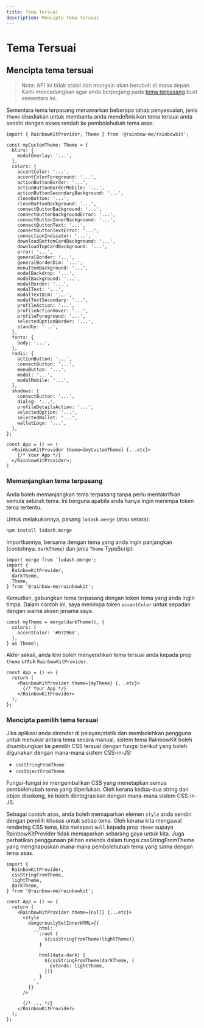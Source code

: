 ```yaml
---
title: Tema Tersuai
description: Mencipta tema tersuai
---
```


# Tema Tersuai

## Mencipta tema tersuai

> Nota: API ini tidak stabil dan mungkin akan berubah
> di masa depan. Kami mencadangkan agar anda berpegang pada [tema terpasang](/docs/theming) buat sementara ini.

Sementara tema terpasang menawarkan beberapa tahap penyesuaian, jenis `Theme` disediakan untuk membantu anda mendefinisikan tema tersuai anda sendiri dengan akses rendah ke pembolehubah tema asas.

```tsx
import { RainbowKitProvider, Theme } from '@rainbow-me/rainbowkit';

const myCustomTheme: Theme = {
  blurs: {
    modalOverlay: '...',
  },
  colors: {
    accentColor: '...',
    accentColorForeground: '...',
    actionButtonBorder: '...',
    actionButtonBorderMobile: '...',
    actionButtonSecondaryBackground: '...',
    closeButton: '...',
    closeButtonBackground: '...',
    connectButtonBackground: '...',
    connectButtonBackgroundError: '...',
    connectButtonInnerBackground: '...',
    connectButtonText: '...',
    connectButtonTextError: '...',
    connectionIndicator: '...',
    downloadBottomCardBackground: '...',
    downloadTopCardBackground: '...',
    error: '...',
    generalBorder: '...',
    generalBorderDim: '...',
    menuItemBackground: '...',
    modalBackdrop: '...',
    modalBackground: '...',
    modalBorder: '...',
    modalText: '...',
    modalTextDim: '...',
    modalTextSecondary: '...',
    profileAction: '...',
    profileActionHover: '...',
    profileForeground: '...',
    selectedOptionBorder: '...',
    standby: '...',
  },
  fonts: {
    body: '...',
  },
  radii: {
    actionButton: '...',
    connectButton: '...',
    menuButton: '...',
    modal: '...',
    modalMobile: '...',
  },
  shadows: {
    connectButton: '...',
    dialog: '...',
    profileDetailsAction: '...',
    selectedOption: '...',
    selectedWallet: '...',
    walletLogo: '...',
  },
};

const App = () => (
  <RainbowKitProvider theme={myCustomTheme} {...etc}>
    {/* Your App */}
  </RainbowKitProvider>;
)
```

### Memanjangkan tema terpasang

Anda boleh memanjangkan tema terpasang tanpa perlu mentakrifkan semula seluruh tema. Ini berguna apabila anda hanya ingin menimpa token tema tertentu.

Untuk melakukannya, pasang `lodash.merge` (atau setara):

```bash
npm install lodash.merge
```

Importkannya, bersama dengan tema yang anda ingin panjangkan (contohnya: `darkTheme`) dan jenis `Theme` TypeScript:

```tsx
import merge from 'lodash.merge';
import {
  RainbowKitProvider,
  darkTheme,
  Theme,
} from '@rainbow-me/rainbowkit';
```

Kemudian, gabungkan tema terpasang dengan token tema yang anda ingin timpa. Dalam contoh ini, saya menimpa token `accentColor` untuk sepadan dengan warna aksen jenama saya.

```tsx
const myTheme = merge(darkTheme(), {
  colors: {
    accentColor: '#07296d',
  },
} as Theme);
```

Akhir sekali, anda kini boleh menyerahkan tema tersuai anda kepada prop `theme` untuk `RainbowKitProvider`.

```tsx
const App = () => {
  return (
    <RainbowKitProvider theme={myTheme} {...etc}>
      {/* Your App */}
    </RainbowKitProvider>
  );
};
```

### Mencipta pemilih tema tersuai

Jika aplikasi anda dirender di pelayan/statik dan membolehkan pengguna untuk menukar antara tema secara manual, sistem tema RainbowKit boleh disambungkan ke pemilih CSS tersuai dengan fungsi berikut yang boleh digunakan dengan mana-mana sistem CSS-in-JS:

- `cssStringFromTheme`
- `cssObjectFromTheme`

Fungsi-fungsi ini mengembalikan CSS yang menetapkan semua pembolehubah tema yang diperlukan. Oleh kerana kedua-dua string dan objek disokong, ini boleh diintegrasikan dengan mana-mana sistem CSS-in-JS.

Sebagai contoh asas, anda boleh memaparkan elemen `style` anda sendiri dengan pemilih khusus untuk setiap tema. Oleh kerana kita mengawal rendering CSS tema, kita melepasi `null` kepada prop `theme` supaya RainbowKitProvider tidak memaparkan sebarang gaya untuk kita. Juga perhatikan penggunaan pilihan extends dalam fungsi cssStringFromTheme yang menghapuskan mana-mana pembolehubah tema yang sama dengan tema asas.

```tsx
import {
  RainbowKitProvider,
  cssStringFromTheme,
  lightTheme,
  darkTheme,
} from '@rainbow-me/rainbowkit';

const App = () => {
  return (
    <RainbowKitProvider theme={null} {...etc}>
      <style
        dangerouslySetInnerHTML={{
          __html: `
            :root {
              ${cssStringFromTheme(lightTheme)}
            }

            html[data-dark] {
              ${cssStringFromTheme(darkTheme, {
                extends: lightTheme,
              })}
            }
          `,
        }}
      />

      {/* ... */}
    </RainbowKitProvider>
  );
};
```
